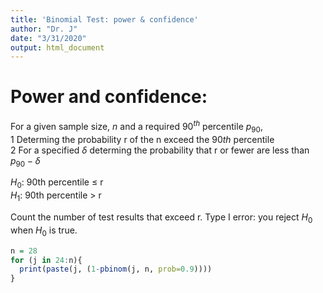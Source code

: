 ```yaml
---
title: 'Binomial Test: power & confidence'
author: "Dr. J"
date: "3/31/2020"
output: html_document
---
```


# Power and confidence:
For a given sample size, $n$ and a required $90^{th}$ percentile $p_{90}$,  
  1  Determing the probability  r of the n exceed the $90{th}$ percentile  
  2  For a specified $\delta$ determing the probability that r or fewer are less than $p_{90} - \delta$ 

$H_0$: 90th percentile $\le$ r  
$H_1$: 90th percentile $\gt$ r  

Count the number of test results that exceed r. Type I error: you reject $H_0$ when $H_0$ is true.
  
```r
n = 28
for (j in 24:n){
  print(paste(j, (1-pbinom(j, n, prob=0.9))))
}  

```